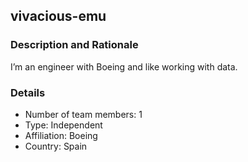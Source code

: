 ## vivacious-emu

### Description and Rationale
I'm an engineer with Boeing and like working with data.

### Details

* Number of team members: 1
* Type: Independent
* Affiliation: Boeing
* Country: Spain


